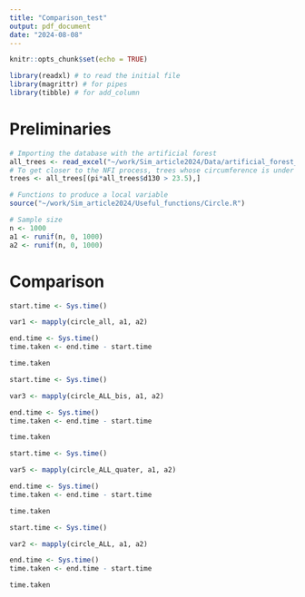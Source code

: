 ```yaml
---
title: "Comparison_test"
output: pdf_document
date: "2024-08-08"
---
```


```r
knitr::opts_chunk$set(echo = TRUE)
```

```r
library(readxl) # to read the initial file
library(magrittr) # for pipes
library(tibble) # for add_column
```

# Preliminaries

```r
# Importing the database with the artificial forest
all_trees <- read_excel("~/work/Sim_article2024/Data/artificial_forest_round.xls")
# To get closer to the NFI process, trees whose circumference is under 23.5 cm are not considered
trees <- all_trees[(pi*all_trees$d130 > 23.5),]
```

```r
# Functions to produce a local variable
source("~/work/Sim_article2024/Useful_functions/Circle.R")
```

```r
# Sample size
n <- 1000
a1 <- runif(n, 0, 1000)
a2 <- runif(n, 0, 1000)
```

# Comparison

```r
start.time <- Sys.time()

var1 <- mapply(circle_all, a1, a2)

end.time <- Sys.time()
time.taken <- end.time - start.time

time.taken
```

```r
start.time <- Sys.time()

var3 <- mapply(circle_ALL_bis, a1, a2)

end.time <- Sys.time()
time.taken <- end.time - start.time

time.taken
```

```r
start.time <- Sys.time()

var5 <- mapply(circle_ALL_quater, a1, a2)

end.time <- Sys.time()
time.taken <- end.time - start.time

time.taken
```

```r
start.time <- Sys.time()

var2 <- mapply(circle_ALL, a1, a2)

end.time <- Sys.time()
time.taken <- end.time - start.time

time.taken
```






